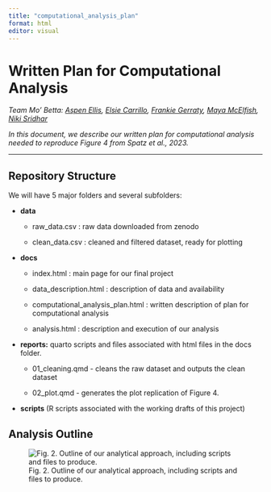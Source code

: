 ```yaml
---
title: "computational_analysis_plan"
format: html
editor: visual
---
```


# Written Plan for Computational Analysis

*Team Mo' Betta: [Aspen Ellis](https://github.com/boriellis), [Elsie Carrillo](https://github.com/misselsie10), [Frankie Gerraty](https://github.com/fgerraty), [Maya McElfish](https://github.com/Blinkosaur), [Niki Sridhar](https://github.com/nikita-sridhar)*

*In this document, we describe our written plan for computational analysis needed to reproduce Figure 4 from Spatz et al., 2023.*

------------------------------------------------------------------------

## Repository Structure

We will have 5 major folders and several subfolders:

-   **data**

    -   raw_data.csv : raw data downloaded from zenodo

    -   clean_data.csv : cleaned and filtered dataset, ready for plotting

-   **docs**

    -   index.html : main page for our final project

    -   data_description.html : description of data and availability

    -   computational_analysis_plan.html : written description of plan for computational analysis

    -   analysis.html : description and execution of our analysis

-   **reports:** quarto scripts and files associated with html files in the docs folder.

    -   01_cleaning.qmd - cleans the raw dataset and outputs the clean dataset

    -   02_plot.qmd - generates the plot replication of Figure 4.

-   **scripts** (R scripts associated with the working drafts of this project)

## Analysis Outline

![Fig. 2. Outline of our analytical approach, including scripts and files to produce.](images/analysis_outline.png)
